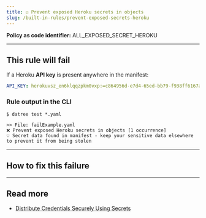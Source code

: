 ```yaml
---
title: ☑️ Prevent exposed Heroku secrets in objects
slug: /built-in-rules/prevent-exposed-secrets-heroku
---
```



<CommonOverview />

**Policy as code identifier:** ALL_EXPOSED_SECRET_HEROKU

---

## This rule will fail

If a Heroku **API key** is present anywhere in the manifest:

```yaml
API_KEY: herokuvsz_en6klqqzpkm0vxp:=c864956d-e7d4-65ed-bb79-f938ff6167a9
```

### Rule output in the CLI

```terminal
$ datree test *.yaml

>> File: failExample.yaml
❌ Prevent exposed Heroku secrets in objects [1 occurrence]
💡 Secret data found in manifest - keep your sensitive data elsewhere to prevent it from being stolen 
```

---

## How to fix this failure

<CommonHowToFix />

---

## Read more

- [Distribute Credentials Securely Using Secrets](https://kubernetes.io/docs/tasks/inject-data-application/distribute-credentials-secure/)
